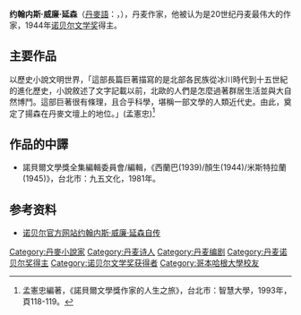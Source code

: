 {{noteTA
|1=zh-tw:約翰尼斯; zh-cn:约翰内斯;
}}
{{Infobox writer <!-- for more information see [[:Template:Infobox_writer/doc|:Template:Infobox writer/doc]] -->
| name = 约翰内斯·威廉·延森{{Nobel icon}}
| original = Johannes V. Jensen
| birth_name = Johannes Vilhelm Jensen
| birth_date = {{birth date|1873|1|20|df=y}}
| birth_place = 丹麥日德蘭半島{{Link-en|法瑟|Farsø}}
| death_date = {{death date and age|1950|11|25|1873|1|20|df=y}}
| death_place = 丹麥[[哥本哈根|哥本哈根]]{{Link-en|奧爾堡 (哥本哈根)|Østerbro|奧爾堡}}
| occupation = 作家
| nationality = {{flag|Denmark}}
| awards = {{Nobel icon |1944年諾貝爾文學獎|諾貝爾文學獎|25px}}
| notableworks = 《{{Link-da|文明世界|Himmerlandshistorier}}》
| image=Johannes Vilhelm Jensen 1944.jpg
}}
'''约翰内斯·威廉·延森'''（[[丹麥語|丹麥語]]：{{lang|da|Johannes Vilhelm Jensen}}，{{bd|1873年|1月29日|1950年|11月25日}}），丹麦作家，他被认为是20世纪丹麦最伟大的作家，1944年[[诺贝尔文学奖|诺贝尔文学奖]]得主。

==主要作品==
以歷史小說文明世界，「這部長篇巨著描寫的是北部各民族從冰川時代到十五世紀的進化歷史，小說敘述了文字記載以前，北歐的人們是怎麼過著群居生活並與大自然博鬥。這部巨著很有條理，且合乎科學，堪稱一部文學的人類近代史。由此，奠定了揚森在丹麥文壇上的地位。」(孟憲忠)<ref>孟憲忠編著，《諾貝爾文學獎作家的人生之旅》，台北市：智慧大學，1993年，頁118-119。</ref>

==作品的中譯==
*諾貝爾文學獎全集編輯委員會/編輯，《西蘭巴(1939)/顏生(1944)/米斯特拉蘭(1945)》，台北市：九五文化，1981年。

== 参考资料 ==
<references />
* [http://nobelprize.org/nobel_prizes/literature/laureates/1944/jensen-autobio.html 诺贝尔官方网站约翰内斯·威廉·延森自传] {{WebCite|url=https://www.webcitation.org/6CyPJ6VgH?url=http://www.nobelprize.org/nobel_prizes/literature/laureates/1944/jensen-autobio.html |date=20121217080008 |dateformat=iso }}
{{DEFAULTSORT:Jensen, Johannes V.}}
{{诺贝尔文学奖获得者 (1926年-1950年)}}
{{Authority control}}
[[Category:丹麥小說家|Category:丹麥小說家]]
[[Category:丹麦诗人|Category:丹麦诗人]]
[[Category:丹麦编剧|Category:丹麦编剧]]
[[Category:丹麦诺贝尔奖得主|Category:丹麦诺贝尔奖得主]]
[[Category:诺贝尔文学奖获得者|Category:诺贝尔文学奖获得者]]
[[Category:哥本哈根大學校友|Category:哥本哈根大學校友]]